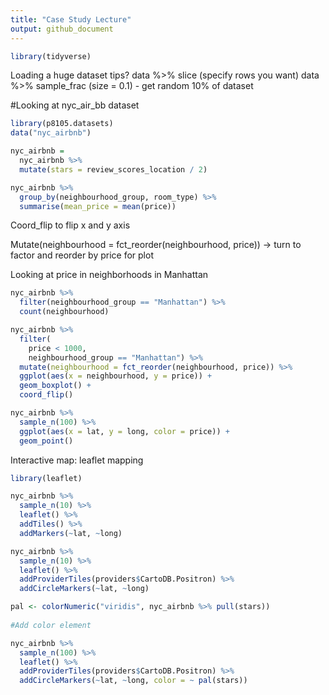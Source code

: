 ```yaml
---
title: "Case Study Lecture"
output: github_document
---
```


```r
library(tidyverse)
```

Loading a huge dataset tips?
data %>%  slice (specify rows you want)
data %>% sample_frac (size = 0.1) - get random 10% of dataset

#Looking at nyc_air_bb dataset

```r
library(p8105.datasets)
data("nyc_airbnb")
```


```r
nyc_airbnb = 
  nyc_airbnb %>% 
  mutate(stars = review_scores_location / 2)

nyc_airbnb %>% 
  group_by(neighbourhood_group, room_type) %>% 
  summarise(mean_price = mean(price))
```

Coord_flip to flip x and y axis

Mutate(neighbourhood = fct_reorder(neighbourhood, price)) -> turn to factor and reorder by price for plot

Looking at price in neighborhoods in Manhattan

```r
nyc_airbnb %>% 
  filter(neighbourhood_group == "Manhattan") %>% 
  count(neighbourhood)

nyc_airbnb %>% 
  filter(
    price < 1000,
    neighbourhood_group == "Manhattan") %>% 
  mutate(neighbourhood = fct_reorder(neighbourhood, price)) %>% 
  ggplot(aes(x = neighbourhood, y = price)) +
  geom_boxplot() +
  coord_flip()
```

```r
nyc_airbnb %>% 
  sample_n(100) %>% 
  ggplot(aes(x = lat, y = long, color = price)) +
  geom_point()
```

Interactive map: leaflet mapping  

```r
 
library(leaflet)

nyc_airbnb %>% 
  sample_n(10) %>% 
  leaflet() %>% 
  addTiles() %>% 
  addMarkers(~lat, ~long)

nyc_airbnb %>% 
  sample_n(10) %>% 
  leaflet() %>% 
  addProviderTiles(providers$CartoDB.Positron) %>%  
  addCircleMarkers(~lat, ~long)

pal <- colorNumeric("viridis", nyc_airbnb %>% pull(stars))
          
#Add color element 

nyc_airbnb %>% 
  sample_n(100) %>% 
  leaflet() %>% 
  addProviderTiles(providers$CartoDB.Positron) %>%  
  addCircleMarkers(~lat, ~long, color = ~ pal(stars))

```

